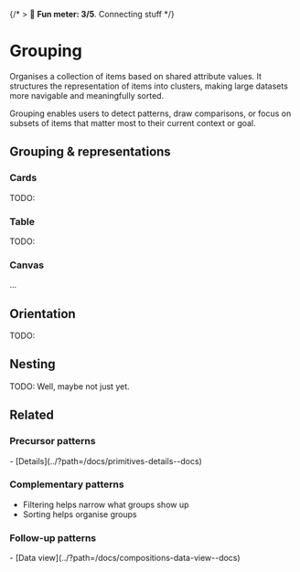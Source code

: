 
<Meta title="Compositions/Grouping*" />

{/* > 🙂 **Fun meter: 3/5**. Connecting stuff */}

# Grouping

Organises a collection of items based on shared attribute values. It structures the representation of
items into clusters, making large datasets more navigable and meaningfully sorted.

Grouping enables users to detect patterns, draw comparisons, or focus on subsets of items that matter
most to their current context or goal.

## Grouping & representations

### Cards

TODO:

### Table

TODO:

### Canvas

...

## Orientation

TODO:

## Nesting

TODO: Well, maybe not just yet.

## Related
### Precursor patterns
<div>
- [Details](../?path=/docs/primitives-details--docs)
</div>

### Complementary patterns
- Filtering helps narrow what groups show up
- Sorting helps organise groups

### Follow-up patterns
<div>
- [Data view](../?path=/docs/compositions-data-view--docs)
</div>